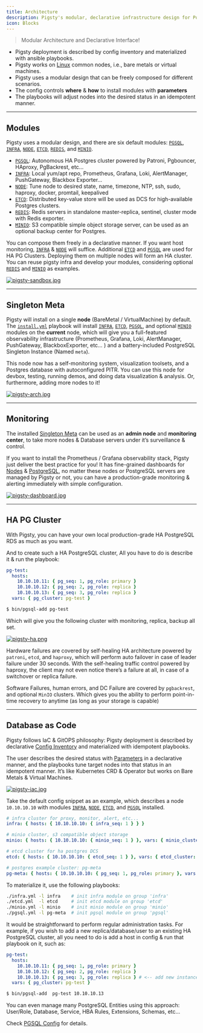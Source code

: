 ```yaml
---
title: Architecture
description: Pigsty's modular, declarative infrastructure design for PostgreSQL
icon: Blocks
---
```



> Modular Architecture and Declarative Interface!

- Pigsty deployment is described by config inventory and materialized with ansible playbooks.
- Pigsty works on [Linux](/prepare/linux/) common nodes, i.e., bare metals or virtual machines.
- Pigsty uses a modular design that can be freely composed for different scenarios.
- The config controls **where** & **how** to install modules with **parameters**
- The playbooks will adjust nodes into the desired status in an idempotent manner.

------

## Modules

Pigsty uses a modular design, and there are six default modules: [`PGSQL`](/pgsql/), [`INFRA`](/infra/), [`NODE`](/node/), [`ETCD`](/etcd/), [`REDIS`](/redis/), and [`MINIO`](/minio/).

- [`PGSQL`](/pgsql/): Autonomous HA Postgres cluster powered by Patroni, Pgbouncer, HAproxy, PgBackrest, etc…
- [`INFRA`](/infra/): Local yum/apt repo, Prometheus, Grafana, Loki, AlertManager, PushGateway, Blackbox Exporter…
- [`NODE`](/node/): Tune node to desired state, name, timezone, NTP, ssh, sudo, haproxy, docker, promtail, keepalived
- [`ETCD`](/etcd/): Distributed key-value store will be used as DCS for high-available Postgres clusters.
- [`REDIS`](/redis/): Redis servers in standalone master-replica, sentinel, cluster mode with Redis exporter.
- [`MINIO`](/minio/): S3 compatible simple object storage server, can be used as an optional backup center for Postgres.

You can compose them freely in a declarative manner. If you want host monitoring, [`INFRA`](/infra/) & [`NODE`](/node/) will suffice. Additional [`ETCD`](/etcd/) and [`PGSQL`](/pgsql/) are used for HA PG Clusters. Deploying them on multiple nodes will form an HA cluster. You can reuse pigsty infra and develop your modules, considering optional [`REDIS`](/redis/) and [`MINIO`](/minio/) as examples.

[![pigsty-sandbox.jpg](/img/pigsty/sandbox.jpg)](/prepare/sandbox)

------

## Singleton Meta

Pigsty will install on a single **node** (BareMetal / VirtualMachine) by default. The [`install.yml`](https://github.com/pgsty/pigsty/blob/main/install.yml) playbook will install [`INFRA`](/infra/), [`ETCD`](/etcd/), [`PGSQL`](/pgsql/), and optional [`MINIO`](/minio/) modules on the **current** node, which will give you a full-featured observability infrastructure (Prometheus, Grafana, Loki, AlertManager, PushGateway, BlackboxExporter, etc… ) and a battery-included PostgreSQL Singleton Instance (Named `meta`).

This node now has a self-monitoring system, visualization toolsets, and a Postgres database with autoconfigured PITR. You can use this node for devbox, testing, running demos, and doing data visualization & analysis. Or, furthermore, adding more nodes to it!

[![pigsty-arch.jpg](/img/pigsty/infra.png)](/infra/)

------

## Monitoring

The installed [Singleton Meta](/intro/arch#singleton-meta) can be used as an **admin node** and **monitoring center**, to take more nodes & Database servers under it’s surveillance & control.

If you want to install the Prometheus / Grafana observability stack, Pigsty just deliver the best practice for you! It has fine-grained dashboards for [Nodes](https://demo.pigsty.cc/d/node-overview) & [PostgreSQL](https://demo.pigsty.cc/d/pgsql-overview), no matter these nodes or PostgreSQL servers are managed by Pigsty or not, you can have a production-grade monitoring & alerting immediately with simple configuration.

[![pigsty-dashboard.jpg](/img/pigsty/dashboard.gif)](/pgsql/dashboard/)

------

## HA PG Cluster

With Pigsty, you can have your own local production-grade HA PostgreSQL RDS as much as you want.

And to create such a HA PostgreSQL cluster, All you have to do is describe it & run the playbook:

```yaml
pg-test:
  hosts:
    10.10.10.11: { pg_seq: 1, pg_role: primary }
    10.10.10.12: { pg_seq: 2, pg_role: replica }
    10.10.10.13: { pg_seq: 3, pg_role: replica }
  vars: { pg_cluster: pg-test }
```

```bash
$ bin/pgsql-add pg-test
```

Which will give you the following cluster with monitoring, replica, backup all set.

[![pigsty-ha.png](/img/pigsty/ha.png)](/feat/ha)

Hardware failures are covered by self-healing HA architecture powered by `patroni`, `etcd`, and `haproxy`, which will perform auto failover in case of leader failure under 30 seconds. With the self-healing traffic control powered by haproxy, the client may not even notice there’s a failure at all, in case of a switchover or replica failure.

Software Failures, human errors, and DC Failure are covered by `pgbackrest`, and optional `MinIO` clusters. Which gives you the ability to perform point-in-time recovery to anytime (as long as your storage is capable)

------

## Database as Code

Pigsty follows IaC & GitOPS philosophy: Pigsty deployment is described by declarative [Config Inventory](/config/inventory) and materialized with idempotent playbooks.

The user describes the desired status with [Parameters](/config/inventory) in a declarative manner, and the playbooks tune target nodes into that status in an idempotent manner. It’s like Kubernetes CRD & Operator but works on Bare Metals & Virtual Machines.

[![pigsty-iac.jpg](/img/pigsty/iac.jpg)](/feat/iac)

Take the default config snippet as an example, which describes a node `10.10.10.10` with modules [`INFRA`](/infra/), [`NODE`](/node/), [`ETCD`](/etcd/), and [`PGSQL`](/pgsql/) installed.

```yaml
# infra cluster for proxy, monitor, alert, etc...
infra: { hosts: { 10.10.10.10: { infra_seq: 1 } } }

# minio cluster, s3 compatible object storage
minio: { hosts: { 10.10.10.10: { minio_seq: 1 } }, vars: { minio_cluster: minio } }

# etcd cluster for ha postgres DCS
etcd: { hosts: { 10.10.10.10: { etcd_seq: 1 } }, vars: { etcd_cluster: etcd } }

# postgres example cluster: pg-meta
pg-meta: { hosts: { 10.10.10.10: { pg_seq: 1, pg_role: primary }, vars: { pg_cluster: pg-meta } }
```

To materialize it, use the following playbooks:

```bash
./infra.yml -l infra    # init infra module on group 'infra'
./etcd.yml  -l etcd     # init etcd module on group 'etcd'
./minio.yml -l minio    # init minio module on group 'minio'
./pgsql.yml -l pg-meta  # init pgsql module on group 'pgsql'
```

It would be straightforward to perform regular administration tasks. For example, if you wish to add a new replica/database/user to an existing HA PostgreSQL cluster, all you need to do is add a host in config & run that playbook on it, such as:

```yaml
pg-test:
  hosts:
    10.10.10.11: { pg_seq: 1, pg_role: primary }
    10.10.10.12: { pg_seq: 2, pg_role: replica }
    10.10.10.13: { pg_seq: 3, pg_role: replica } # <-- add new instance
  vars: { pg_cluster: pg-test }
```

```bash
$ bin/pgsql-add  pg-test 10.10.10.13
```

You can even manage many PostgreSQL Entities using this approach: User/Role, Database, Service, HBA Rules, Extensions, Schemas, etc…

Check [PGSQL Config](/pgsql/config) for details.